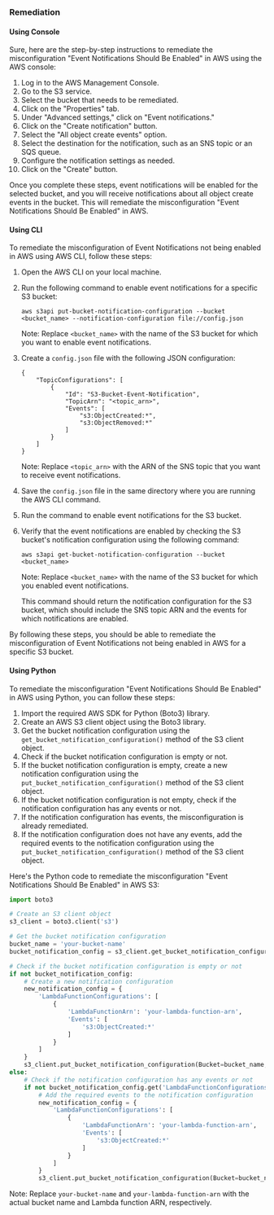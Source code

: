 ### Remediation

#### Using Console

Sure, here are the step-by-step instructions to remediate the misconfiguration "Event Notifications Should Be Enabled" in AWS using the AWS console:

1. Log in to the AWS Management Console.
2. Go to the S3 service.
3. Select the bucket that needs to be remediated.
4. Click on the "Properties" tab.
5. Under "Advanced settings," click on "Event notifications."
6. Click on the "Create notification" button.
7. Select the "All object create events" option.
8. Select the destination for the notification, such as an SNS topic or an SQS queue.
9. Configure the notification settings as needed.
10. Click on the "Create" button.

Once you complete these steps, event notifications will be enabled for the selected bucket, and you will receive notifications about all object create events in the bucket. This will remediate the misconfiguration "Event Notifications Should Be Enabled" in AWS.

#### Using CLI

To remediate the misconfiguration of Event Notifications not being enabled in AWS using AWS CLI, follow these steps:

1. Open the AWS CLI on your local machine.

2. Run the following command to enable event notifications for a specific S3 bucket:

   ```
   aws s3api put-bucket-notification-configuration --bucket <bucket_name> --notification-configuration file://config.json
   ```

   Note: Replace `<bucket_name>` with the name of the S3 bucket for which you want to enable event notifications.

3. Create a `config.json` file with the following JSON configuration:

   ```
   {
       "TopicConfigurations": [
           {
               "Id": "S3-Bucket-Event-Notification",
               "TopicArn": "<topic_arn>",
               "Events": [
                   "s3:ObjectCreated:*",
                   "s3:ObjectRemoved:*"
               ]
           }
       ]
   }
   ```

   Note: Replace `<topic_arn>` with the ARN of the SNS topic that you want to receive event notifications.

4. Save the `config.json` file in the same directory where you are running the AWS CLI command.

5. Run the command to enable event notifications for the S3 bucket.

6. Verify that the event notifications are enabled by checking the S3 bucket's notification configuration using the following command:

   ```
   aws s3api get-bucket-notification-configuration --bucket <bucket_name>
   ```

   Note: Replace `<bucket_name>` with the name of the S3 bucket for which you enabled event notifications.

   This command should return the notification configuration for the S3 bucket, which should include the SNS topic ARN and the events for which notifications are enabled.

By following these steps, you should be able to remediate the misconfiguration of Event Notifications not being enabled in AWS for a specific S3 bucket.

#### Using Python

To remediate the misconfiguration "Event Notifications Should Be Enabled" in AWS using Python, you can follow these steps:

1. Import the required AWS SDK for Python (Boto3) library.
2. Create an AWS S3 client object using the Boto3 library.
3. Get the bucket notification configuration using the `get_bucket_notification_configuration()` method of the S3 client object.
4. Check if the bucket notification configuration is empty or not.
5. If the bucket notification configuration is empty, create a new notification configuration using the `put_bucket_notification_configuration()` method of the S3 client object.
6. If the bucket notification configuration is not empty, check if the notification configuration has any events or not.
7. If the notification configuration has events, the misconfiguration is already remediated.
8. If the notification configuration does not have any events, add the required events to the notification configuration using the `put_bucket_notification_configuration()` method of the S3 client object.

Here's the Python code to remediate the misconfiguration "Event Notifications Should Be Enabled" in AWS S3:

```python
import boto3

# Create an S3 client object
s3_client = boto3.client('s3')

# Get the bucket notification configuration
bucket_name = 'your-bucket-name'
bucket_notification_config = s3_client.get_bucket_notification_configuration(Bucket=bucket_name)

# Check if the bucket notification configuration is empty or not
if not bucket_notification_config:
    # Create a new notification configuration
    new_notification_config = {
        'LambdaFunctionConfigurations': [
            {
                'LambdaFunctionArn': 'your-lambda-function-arn',
                'Events': [
                    's3:ObjectCreated:*'
                ]
            }
        ]
    }
    s3_client.put_bucket_notification_configuration(Bucket=bucket_name, NotificationConfiguration=new_notification_config)
else:
    # Check if the notification configuration has any events or not
    if not bucket_notification_config.get('LambdaFunctionConfigurations'):
        # Add the required events to the notification configuration
        new_notification_config = {
            'LambdaFunctionConfigurations': [
                {
                    'LambdaFunctionArn': 'your-lambda-function-arn',
                    'Events': [
                        's3:ObjectCreated:*'
                    ]
                }
            ]
        }
        s3_client.put_bucket_notification_configuration(Bucket=bucket_name, NotificationConfiguration=new_notification_config)
```

Note: Replace `your-bucket-name` and `your-lambda-function-arn` with the actual bucket name and Lambda function ARN, respectively.

